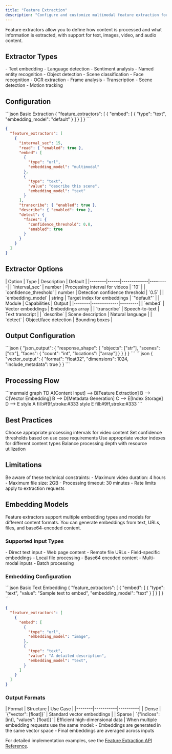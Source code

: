 ```yaml
---
title: "Feature Extraction"
description: "Configure and customize multimodal feature extraction for different content types"
---
```


<Note>
  Feature extractors allow you to define how content is processed and what information is extracted, with support for text, images, video, and audio content.
</Note>

## Extractor Types

<CardGroup cols={3}>
  <Card title="Text Processing" icon="font">
    - Text embedding
    - Language detection
    - Sentiment analysis
    - Named entity recognition
  </Card>
  
  <Card title="Image Analysis" icon="image">
    - Object detection
    - Scene classification
    - Face recognition
    - OCR extraction
  </Card>

  <Card title="Video Processing" icon="video">
    - Frame analysis
    - Transcription
    - Scene detection
    - Motion tracking
  </Card>
</CardGroup>

## Configuration

<CodeGroup>
  ```json Basic Extraction
  {
    "feature_extractors": [
      {
        "embed": [
          {
            "type": "text",
            "embedding_model": "default"
          }
        ]
      }
    ]
  }
  ```

  ```json Advanced Video Processing
  {
    "feature_extractors": [
      {
        "interval_sec": 15,
        "read": { "enabled": true },
        "embed": [
          {
            "type": "url",
            "embedding_model": "multimodal"
          },
          {
            "type": "text",
            "value": "describe this scene",
            "embedding_model": "text"
          }
        ],
        "transcribe": { "enabled": true },
        "describe": { "enabled": true },
        "detect": {
          "faces": {
            "confidence_threshold": 0.8,
            "enabled": true
          }
        }
      }
    ]
  }
  ```
</CodeGroup>

## Extractor Options

<AccordionGroup>
  <Accordion title="Common Settings">
    | Option | Type | Description | Default |
    |--------|------|-------------|---------|
    | `interval_sec` | number | Processing interval for videos | `10` |
    | `confidence_threshold` | number | Detection confidence threshold | `0.5` |
    | `embedding_model` | string | Target index for embeddings | `"default"` |
  </Accordion>

  <Accordion title="Processing Modules">
    | Module | Capabilities | Output |
    |--------|-------------|---------|
    | `embed` | Vector embeddings | Embeddings array |
    | `transcribe` | Speech-to-text | Text transcript |
    | `describe` | Scene description | Natural language |
    | `detect` | Object/face detection | Bounding boxes |
  </Accordion>
</AccordionGroup>

## Output Configuration

<Tabs>
  <Tab title="JSON Output">
    ```json
    {
      "json_output": {
        "response_shape": {
          "objects": ["str"],
          "scenes": ["str"],
          "faces": {
            "count": "int",
            "locations": ["array"]
          }
        }
      }
    }
    ```
  </Tab>

  <Tab title="Vector Output">
    ```json
    {
      "vector_output": {
        "format": "float32",
        "dimensions": 1024,
        "include_metadata": true
      }
    }
    ```
  </Tab>
</Tabs>

## Processing Flow

<Frame>
  ```mermaid
  graph TD
    A[Content Input] --> B[Feature Extraction]
    B --> C[Vector Embedding]
    B --> D[Metadata Generation]
    C --> E[Index Storage]
    D --> E
    style A fill:#f9f,stroke:#333
    style E fill:#9ff,stroke:#333
  ```
</Frame>

## Best Practices

<Steps>
  <Step title="Optimize Intervals">
    Choose appropriate processing intervals for video content
  </Step>
  <Step title="Configure Thresholds">
    Set confidence thresholds based on use case requirements
  </Step>
  <Step title="Select Indexes">
    Use appropriate vector indexes for different content types
  </Step>
  <Step title="Monitor Resources">
    Balance processing depth with resource utilization
  </Step>
</Steps>

## Limitations

<Warning>
  Be aware of these technical constraints:
  - Maximum video duration: 4 hours
  - Maximum file size: 2GB
  - Processing timeout: 30 minutes
  - Rate limits apply to extraction requests
</Warning>

## Embedding Models

Feature extractors support multiple embedding types and models for different content formats. You can generate embeddings from text, URLs, files, and base64-encoded content.

### Supported Input Types

<CardGroup cols={2}>
  <Card title="Text & URLs" icon="font">
    - Direct text input
    - Web page content
    - Remote file URLs
    - Field-specific embeddings
  </Card>
  
  <Card title="Files & Encoded" icon="file">
    - Local file processing
    - Base64 encoded content
    - Multi-modal inputs
    - Batch processing
  </Card>
</CardGroup>

### Embedding Configuration

<CodeGroup>
  ```json Basic Text Embedding
  {
    "feature_extractors": [
      {
        "embed": [
          {
            "type": "text",
            "value": "Sample text to embed",
            "embedding_model": "text"
          }
        ]
      }
    ]
  }
  ```

  ```json Multi-Modal Embedding
  {
    "feature_extractors": [
      {
        "embed": [
          {
            "type": "url",
            "embedding_model": "image",
          },
          {
            "type": "text",
            "value": "A detailed description",
            "embedding_model": "text",
          }
        ]
      }
    ]
  }
  ```
</CodeGroup>

### Output Formats

<Accordion title="Embedding Response Types">
| Format | Structure | Use Case |
|--------|-----------|----------|
| Dense | `{"vector": [float]}` | Standard vector embeddings |
| Sparse | `{"indices": [int], "values": [float]}` | Efficient high-dimensional data |
</Accordion>

<Note>
When multiple embedding requests use the same model:
- Embeddings are generated in the same vector space
- Final embeddings are averaged across inputs
</Note>

For detailed implementation examples, see the [Feature Extraction API Reference](/api-reference/features/get-feature). 